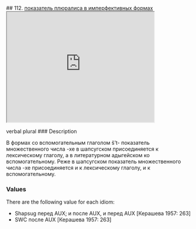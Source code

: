 ## 112. <a href =  'https://agricolamz.github.io/The_Circassian_Isoglosses_Database/112.html'>показатель плюралиса в имперфективных формах</a><div class='box'><iframe src='https://agricolamz.github.io/The_Circassian_Isoglosses_Database/112.html' width = '400px' height = '300px'></iframe></div>verbal plural
### Description

В формах со вспомогательным глаголом š't- показатель множественного числа -xe в шапсугском присоединяется к лексическому глаголу, а в литературном адыгейском ко вспомогательному. Реже в шапсугском показатель множественного числа -xe присоединяется и к лексическому глаголу, и к вспомогательному.

### Values
There are the following value for each idiom:

* Shapsug  перед AUX; и после AUX, и перед AUX [Керашева 1957: 263] 
* SWC  после AUX [Керашева 1957: 263] 

